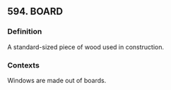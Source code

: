 ## 594. BOARD
### Definition
A standard-sized piece of wood used in construction.

### Contexts
Windows are made out of boards.

